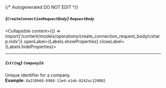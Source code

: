{/* Autogenerated DO NOT EDIT  */}

##### *{`CreateConnectionRequestBody`}* `RequestBody`
<Collapsible content={() => import('/content/models/operations/create_connection_request_body/csharp.mdx')} openLabel={Labels.showProperties} closeLabel={Labels.hideProperties}>
</Collapsible>

---
##### *{`string`}* `CompanyId`
Unique identifier for a company.
<br/>
**Example:** `8a210b68-6988-11ed-a1eb-0242ac120002`


